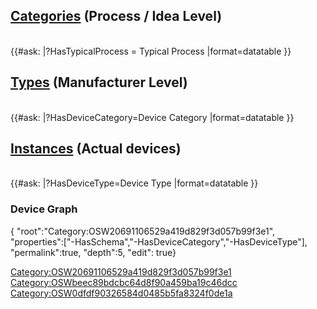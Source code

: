 
==[[:Category:OSW20691106529a419d829f3d057b99f3e1|Categories]] (Process / Idea Level)==
<!--{{OslTemplate:LIMS/Common/Link |Create|Device|Category}} -->
<div class="pagebot-button" data-config='{  "params": {"categories": ["Category:OSW20691106529a419d829f3d057b99f3e1"]},    "label": "➕ Create Device Category" }'></div>
<br>
{{#ask: [[Category:OSW20691106529a419d829f3d057b99f3e1]]
|?HasTypicalProcess = Typical Process
|format=datatable
}}
==[[:Category:OSWbeec89bdcbc64d8f90a459ba19c46dcc|Types]] (Manufacturer Level) ==
<!--{{OslTemplate:LIMS/Common/Link |Create|Device|Type}} -->
<div class="pagebot-button" data-config='{    "params": {"categories": ["Category:OSWbeec89bdcbc64d8f90a459ba19c46dcc"]},    "label": "➕ Create Device Type" }'></div>
<br>
{{#ask: [[Category:OSWbeec89bdcbc64d8f90a459ba19c46dcc]]
|?HasDeviceCategory=Device Category
|format=datatable
}}


==[[:Category:OSW0dfdf90326584d0485b5fa8324f0de1a|Instances]] (Actual devices)==  
<!--{{OslTemplate:LIMS/Common/Link |Create|Device|Instance}} -->
<div class="pagebot-button" data-config='{    "params": {"categories": ["Category:OSW0dfdf90326584d0485b5fa8324f0de1a"]},    "label": "➕ Create Device Instance" }'></div>
<br>
{{#ask: [[Category:OSW0dfdf90326584d0485b5fa8324f0de1a]]
|?HasDeviceType=Device Type
|format=datatable
}}


{{Template:Editor/DrawIO
| file_name = On device instances, types, classes and metaclasses
| page_name = Category:OSWf0fe562f422d49c6877490b3dfee2f3f
| uuid = d33c9f1b-89bf-4b51-b6fd-9c3bcae0bc6b
| full_width = 0
}}

=== Device Graph ===
<div style="width: 100%;" class="InteractiveSemanticGraph">{ "root":"Category:OSW20691106529a419d829f3d057b99f3e1", "properties":["-HasSchema","-HasDeviceCategory","-HasDeviceType"], "permalink":true, "depth":5, "edit": true}</div>